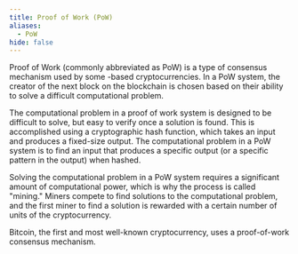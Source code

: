 ```yaml
---
title: Proof of Work (PoW)
aliases:
  - PoW
hide: false
---
```


Proof of Work (commonly abbreviated as PoW) is a type of consensus mechanism used by some <Nutshell children="blockchain" glossaryEntry="content/glossary/blockchain.mdx" />-based cryptocurrencies. In a PoW system, the creator of the next block on the blockchain is chosen based on their ability to solve a difficult computational problem.

The computational problem in a proof of work system is designed to be difficult to solve, but easy to verify once a solution is found. This is accomplished using a cryptographic hash function, which takes an input and produces a fixed-size output. The computational problem in a PoW system is to find an input that produces a specific output (or a specific pattern in the output) when hashed.

Solving the computational problem in a PoW system requires a significant amount of computational power, which is why the process is called "mining." Miners compete to find solutions to the computational problem, and the first miner to find a solution is rewarded with a certain number of units of the cryptocurrency.

Bitcoin, the first and most well-known cryptocurrency, uses a proof-of-work consensus mechanism.
